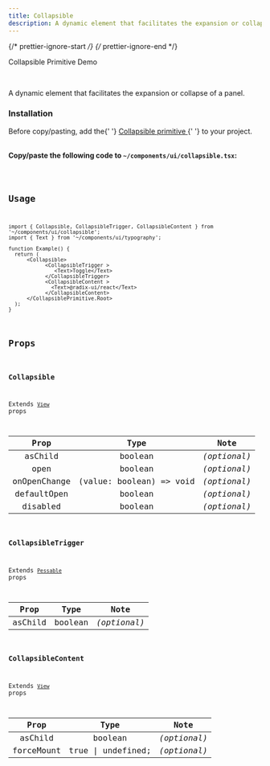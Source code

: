 ```yaml
---
title: Collapsible
description: A dynamic element that facilitates the expansion or collapse of a panel.
---
```


{/* prettier-ignore-start */}
{/* prettier-ignore-end */}


<LinkButton href='/primitives/collapsible'>Collapsible Primitive</LinkButton>
<LinkButton target='_blank' href='https://rnr-showcase.vercel.app/collapsible'>
  Demo
</LinkButton>

<br />

A dynamic element that facilitates the expansion or collapse of a panel.

### Installation

<Aside type='tip' title='Dependency'>
  Before copy/pasting, add the{' '}
  <a href='/primitives/collapsible' className='text-white font-bold'>
    Collapsible primitive
  </a>{' '}
  to your project.
</Aside>

<br />

**Copy/paste the following code to `~/components/ui/collapsible.tsx`:**

<Code code={importedCode} lang='tsx' title='~/components/ui/collapsible.tsx' />

## Usage

```tsx
import { Collapsible, CollapsibleTrigger, CollapsibleContent } from '~/components/ui/collapsible';
import { Text } from '~/components/ui/typography';

function Example() {
  return (
      <Collapsible>
            <CollapsibleTrigger >
               <Text>Toggle</Text>
            </CollapsibleTrigger>
            <CollapsibleContent >
              <Text>@radix-ui/react</Text>
            </CollapsibleContent>
      </CollapsiblePrimitive.Root>
  );
}
```

## Props

### Collapsible

Extends [`View`](https://reactnative.dev/docs/view#props) props

|     Prop     |           Type           |     Note     |
| :----------: | :----------------------: | :----------: |
|   asChild    |         boolean          | _(optional)_ |
|     open     |         boolean          | _(optional)_ |
| onOpenChange | (value: boolean) => void | _(optional)_ |
| defaultOpen  |         boolean          | _(optional)_ |
|   disabled   |         boolean          | _(optional)_ |

### CollapsibleTrigger

Extends [`Pessable`](https://reactnative.dev/docs/pressable#props) props

|  Prop   |  Type   |     Note     |
| :-----: | :-----: | :----------: |
| asChild | boolean | _(optional)_ |

### CollapsibleContent

Extends [`View`](https://reactnative.dev/docs/view#props) props

|    Prop    |        Type        |     Note     |
| :--------: | :----------------: | :----------: |
|  asChild   |      boolean       | _(optional)_ |
| forceMount | true \| undefined; | _(optional)_ |
